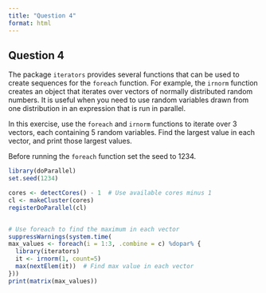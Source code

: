 ```yaml
---
title: "Question 4"
format: html
---
```


## **Question 4**

The package `iterators` provides several functions that can be used to create sequences for the `foreach` function. For example, the `irnorm` function creates an object that iterates over vectors of normally distributed random numbers. It is useful when you need to use random variables drawn from one distribution in an expression that is run in parallel.

In this exercise, use the `foreach` and `irnorm` functions to iterate over 3 vectors, each containing 5 random variables. Find the largest value in each vector, and print those largest values.

Before running the `foreach` function set the seed to 1234.

```r
library(doParallel)
set.seed(1234)

cores <- detectCores() - 1  # Use available cores minus 1
cl <- makeCluster(cores)
registerDoParallel(cl)


# Use foreach to find the maximum in each vector
suppressWarnings(system.time(
max_values <- foreach(i = 1:3, .combine = c) %dopar% {
  library(iterators)
  it <- irnorm(1, count=5)
  max(nextElem(it))  # Find max value in each vector
}))
print(matrix(max_values))
```
